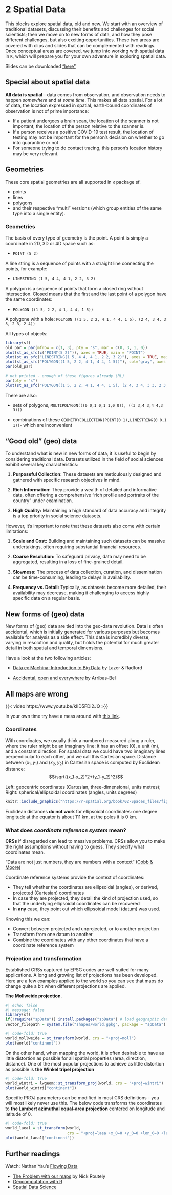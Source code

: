 # 2 Spatial Data {#sec-spatial-data .unnumbered}

This blocks explore spatial data, old and new. We start with an overview of traditional datasets, discussing their benefits and challenges for social scientists; then we move on to new forms of data, and how they pose different challenges, but also exciting opportunities. These two areas are covered with clips and slides that can be complemented with readings. Once conceptual areas are covered, we jump into working with spatial data in `R`, which will prepare you for your own adventure in exploring spatial data.

Slides can be downloaded ["here"](/html/spatial_data_gds.pdf)

## Special about spatial data

**All data is spatial** - data comes from observation, and observation needs to happen *somewhere* and at *some time*. This makes all data spatial. For a lot of data, the location expressed in spatial, earth-bound coordinates of observation is not of prime importance:

-   If a patient undergoes a brain scan, the location of the scanner is not important; the location of the person relative to the scanner is.
-   If a person receives a positive COVID-19 test result, the location of testing may not be important for the person's decision on whether to go into quarantine or not
-   For someone trying to do contact tracing, this person's location history may be very relevant.

## Geometries

These core spatial geometries are all supported in `R` package sf.

-   points
-   lines
-   polygons
-   and their respective "multi" versions (which group entities of the same type into a single entity).

### Geometries

The basis of every type of geometry is the point. A point is simply a coordinate in 2D, 3D or 4D space such as:

\index{sf!point}

-   `POINT (5 2)`

\index{sf!linestring} A line string is a sequence of points with a straight line connecting the points, for example:

-   `LINESTRING (1 5, 4 4, 4 1, 2 2, 3 2)`

A polygon is a sequence of points that form a closed ring without intersection. Closed means that the first and the last point of a polygon have the same coordinates:

-   `POLYGON ((1 5, 2 2, 4 1, 4 4, 1 5))`

A polygone with a hole: `POLYGON ((1 5, 2 2, 4 1, 4 4, 1 5), (2 4, 3 4, 3 3, 2 3, 2 4))` \index{sf!hole}

All types of objects:

```r
library(sf)
old_par = par(mfrow = c(1, 3), pty = "s", mar = c(0, 3, 1, 0))
plot(st_as_sfc(c("POINT(5 2)")), axes = TRUE, main = "POINT")
plot(st_as_sfc("LINESTRING(1 5, 4 4, 4 1, 2 2, 3 2)"), axes = TRUE, main = "LINESTRING")
plot(st_as_sfc("POLYGON((1 5, 2 2, 4 1, 4 4, 1 5))"), col="gray", axes = TRUE, main = "POLYGON")
par(old_par)
```

```r
# not printed - enough of these figures already (RL)
par(pty = "s")
plot(st_as_sfc("POLYGON((1 5, 2 2, 4 1, 4 4, 1 5), (2 4, 3 4, 3 3, 2 3, 2 4))"), col = "gray", axes = TRUE, main = "POLYGON with a hole")
```

There are also:

-   sets of polygons, `MULTIPOLYGON(((0 0,1 0,1 1,0 0)), ((3 3,4 3,4 4,3 3)))`

-   combinations of these `GEOMETRYCOLLECTION(POINT(0 1),LINESTRING(0 0,1 1))`- which are inconvenient

## "Good old" (geo) data

To understand what is new in new forms of data, it is useful to begin by considering traditional data. Datasets utilized in the field of social sciences exhibit several key characteristics:

1.  **Purposeful Collection:** These datasets are meticulously designed and gathered with specific research objectives in mind.

2.  **Rich Information:** They provide a wealth of detailed and informative data, often offering a comprehensive "rich profile and portraits of the country" under examination.

3.  **High Quality:** Maintaining a high standard of data accuracy and integrity is a top priority in social science datasets.

However, it's important to note that these datasets also come with certain limitations:

1.  **Scale and Cost:** Building and maintaining such datasets can be massive undertakings, often requiring substantial financial resources.

2.  **Coarse Resolution:** To safeguard privacy, data may need to be aggregated, resulting in a loss of fine-grained detail.

3.  **Slowness:** The process of data collection, curation, and dissemination can be time-consuming, leading to delays in availability.

4.  **Frequency vs. Detail:** Typically, as datasets become more detailed, their availability may decrease, making it challenging to access highly specific data on a regular basis.

## New forms of (geo) data

New forms of (geo) data are tied into the geo-data revolution. Data is often accidental, which is initially generated for various purposes but becomes available for analysis as a side effect. This data is incredibly diverse, varying in resolution and quality, but holds the potential for much greater detail in both spatial and temporal dimensions.

Have a look at the two following articles:

-   [Data ex Machina: Introduction to Big Data](https://www.annualreviews.org/doi/abs/10.1146/annurev-soc-060116-053457) by Lazer & Radford

-   [Accidental, open and everywhere](https://www.sciencedirect.com/science/article/abs/pii/S0143622813002178) by Arribas-Bel

## All maps are wrong

{{< video https://www.youtu.be/kIID5FDi2JQ >}}

In your own time try have a mess around with [this link](https://thetruesize.com/).

### Coordinates

With coordinates, we usually think a numbered measured along a ruler, where the ruler might be an imaginary line: it has an offset (0), a unit (m), and a constant direction. For spatial data we could have two imaginary lines perpendicular to each other, and we call this Cartesian space. Distance between $(x_1,y_1)$ and $(x_2,y_2)$ in Cartesian space is computed by Euclidean distance: $$\sqrt{(x_1-x_2)^2+(y_1-y_2)^2}$$

Left: geocentric coordinates (Cartesian, three-dimensional, units metres); Right: spherical/ellipsoidal coordinates (angles, units degrees)

```r
knitr::include_graphics("https://r-spatial.org/book/02-Spaces_files/figure-html/fig-sphere-1.png")
```

Euclidean distances **do not work** for ellipsoidal coordinates: one degree longitude at the equator is about 111 km, at the poles it is 0 km.

### What does *coordinate reference system* mean?

**CRSs** if disregarded can lead to massive problems. CRSs allow you to make the right assumptions without having to guess. They specify what coordinates mean.

"Data are not just numbers, they are numbers with a context" ([Cobb & Moore](https://www.jstor.org/stable/2975286?seq=1#metadata_info_tab_contents))

Coordinate reference systems provide the context of coordinates:

-   They tell whether the coordinates are ellipsoidal (angles), or derived, projected (Cartesian) coordinates
-   In case they are projected, they detail the kind of projection used, so that the underlying ellipsoidal coordinates can be recovered
-   In **any** case, they point out which ellipsoidal model (datum) was used.

Knowing this we can:

-   Convert between projected and unprojected, or to another projection
-   Transform from one datum to another
-   Combine the coordinates with any other coordinates that have a coordinate reference system

### Projection and transformation

Established CRSs captured by EPSG codes are well-suited for many applications. A long and growing list of projections has been developed. Here are a few examples applied to the world so you can see that maps do change quite a bit when different projections are applied.

**The Mollweide projection**.

```r
#| echo: false
#| message: false
library(sf)
if(!require("spData")) install.packages("spData") # load geographic data
vector_filepath = system.file("shapes/world.gpkg", package = "spData")
```

```r
#| code-fold: true
world_mollweide = st_transform(world, crs = "+proj=moll")
plot(world["continent"])
```

On the other hand, when mapping the world, it is often desirable to have as little distortion as possible for all spatial properties (area, direction, distance). One of the most popular projections to achieve as little distortion as possible is **the Winkel tripel projection** 

```r
#| code-fold: true
world_wintri = lwgeom::st_transform_proj(world, crs = "+proj=wintri")
plot(world_wintri["continent"])
```

Specific PROJ parameters can be modified in most CRS definitions - you will most likely never use this. The below code transforms the coordinates to **the Lambert azimuthal equal-area projection** centered on longitude and latitude of 0.

```r
#| code-fold: true
world_laea1 = st_transform(world, 
                           crs = "+proj=laea +x_0=0 +y_0=0 +lon_0=0 +lat_0=0")
plot(world_laea1["continent"])
```

## **Further readings**

Watch: Nathan Yau's [Flowing Data](https://flowingdata.com/)

- [The Problem with our maps](https://www.visualcapitalist.com/problem-with-our-maps/) by Nick Routely
-   [Geocomputation with R](https://geocompr.robinlovelace.net/index.html)
-   [Spatial Data Science](https://r-spatial.org/book/)

